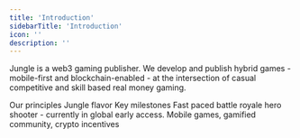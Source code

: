 ```yaml
---
title: 'Introduction'
sidebarTitle: 'Introduction'
icon: ''
description: ''
---
```


Jungle is a web3 gaming publisher. We develop and publish hybrid games - mobile-first and blockchain-enabled - at the intersection of casual competitive and skill based real money gaming.&#x20;

<CardGroup cols={3}>
  <Card title="Manifesto" icon="hand-fist" href="manifesto">
    Our principles
  </Card>

  <Card title="Vision" icon="eye" href="vision">
    Jungle flavor
  </Card>

  <Card title="Roadmap" icon="bullseye-arrow" href="roadmap">
    Key milestones
  </Card>
</CardGroup>

<CardGroup cols={2}>
  <Card title="For The Win (FTW)" icon="gamepad" href="ftw/ftw">
    Fast paced battle royale hero shooter - currently in global early access.&#x20;
  </Card>

  <Card title="Ecosystem" icon="dice-d20" href="ecosystem/ecosystem">
    Mobile games, gamified community, crypto incentives
  </Card>
</CardGroup>
